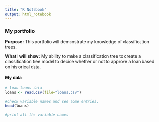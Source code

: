 ```yaml
---
title: "R Notebook"
output: html_notebook
---
```


### My portfolio

__Purpose:__ This portfolio will demonstrate my knowledge of classification trees.

__What I will show:__  My ability to make a classification tree to create a classification tree model to decide whether or not to approve a loan based on historical data. 

#### My data
    
```r
# load loans data
loans <- read.csv(file="loans.csv")

#check variable names and see some entries.
head(loans)

#print all the variable names


```

